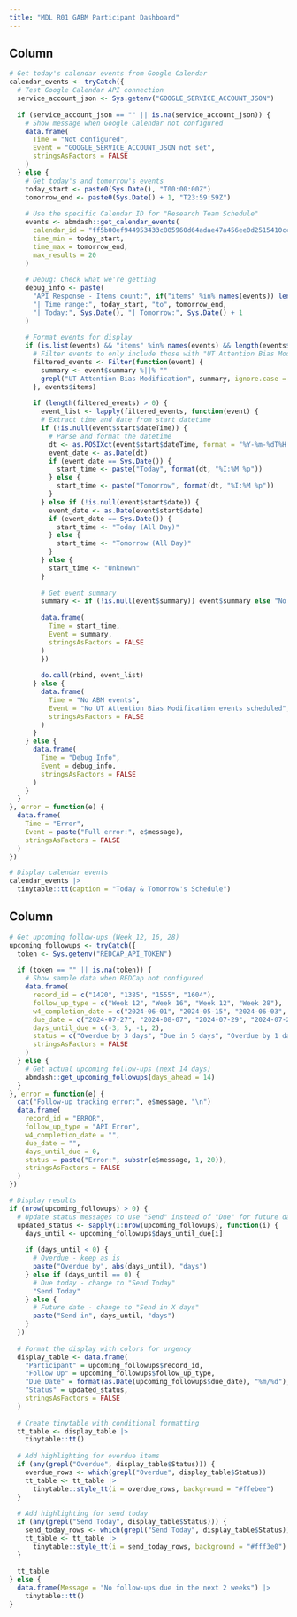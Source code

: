 ```yaml
---
title: "MDL R01 GABM Participant Dashboard"
---
```


## Column {width=50%}

::: {.card title="Upcoming Participant Schedule"}

```r
# Get today's calendar events from Google Calendar
calendar_events <- tryCatch({
  # Test Google Calendar API connection
  service_account_json <- Sys.getenv("GOOGLE_SERVICE_ACCOUNT_JSON")
  
  if (service_account_json == "" || is.na(service_account_json)) {
    # Show message when Google Calendar not configured
    data.frame(
      Time = "Not configured",
      Event = "GOOGLE_SERVICE_ACCOUNT_JSON not set",
      stringsAsFactors = FALSE
    )
  } else {
    # Get today's and tomorrow's events
    today_start <- paste0(Sys.Date(), "T00:00:00Z")
    tomorrow_end <- paste0(Sys.Date() + 1, "T23:59:59Z")
    
    # Use the specific Calendar ID for "Research Team Schedule"
    events <- abmdash::get_calendar_events(
      calendar_id = "ff5b00ef944953433c805960d64adae47a456ee0d2515410cc648f65bafc2635@group.calendar.google.com",
      time_min = today_start,
      time_max = tomorrow_end,
      max_results = 20
    )
    
    # Debug: Check what we're getting
    debug_info <- paste(
      "API Response - Items count:", if("items" %in% names(events)) length(events$items) else "No items field",
      "| Time range:", today_start, "to", tomorrow_end,
      "| Today:", Sys.Date(), "| Tomorrow:", Sys.Date() + 1
    )
    
    # Format events for display
    if (is.list(events) && "items" %in% names(events) && length(events$items) > 0) {
      # Filter events to only include those with "UT Attention Bias Modification" in the title
      filtered_events <- Filter(function(event) {
        summary <- event$summary %||% ""
        grepl("UT Attention Bias Modification", summary, ignore.case = TRUE)
      }, events$items)
      
      if (length(filtered_events) > 0) {
        event_list <- lapply(filtered_events, function(event) {
        # Extract time and date from start datetime
        if (!is.null(event$start$dateTime)) {
          # Parse and format the datetime
          dt <- as.POSIXct(event$start$dateTime, format = "%Y-%m-%dT%H:%M:%S", tz = "UTC")
          event_date <- as.Date(dt)
          if (event_date == Sys.Date()) {
            start_time <- paste("Today", format(dt, "%I:%M %p"))
          } else {
            start_time <- paste("Tomorrow", format(dt, "%I:%M %p"))
          }
        } else if (!is.null(event$start$date)) {
          event_date <- as.Date(event$start$date)
          if (event_date == Sys.Date()) {
            start_time <- "Today (All Day)"
          } else {
            start_time <- "Tomorrow (All Day)"
          }
        } else {
          start_time <- "Unknown"
        }
        
        # Get event summary
        summary <- if (!is.null(event$summary)) event$summary else "No title"
        
        data.frame(
          Time = start_time,
          Event = summary,
          stringsAsFactors = FALSE
        )
        })
        
        do.call(rbind, event_list)
      } else {
        data.frame(
          Time = "No ABM events",
          Event = "No UT Attention Bias Modification events scheduled",
          stringsAsFactors = FALSE
        )
      }
    } else {
      data.frame(
        Time = "Debug Info",
        Event = debug_info,
        stringsAsFactors = FALSE
      )
    }
  }
}, error = function(e) {
  data.frame(
    Time = "Error",
    Event = paste("Full error:", e$message),
    stringsAsFactors = FALSE
  )
})

# Display calendar events
calendar_events |>
  tinytable::tt(caption = "Today & Tomorrow's Schedule")
```

:::

## Column {width=50%}

::: {.card title="Status of Follow-Up Surveys"}

```r
# Get upcoming follow-ups (Week 12, 16, 28)
upcoming_followups <- tryCatch({
  token <- Sys.getenv("REDCAP_API_TOKEN")
  
  if (token == "" || is.na(token)) {
    # Show sample data when REDCap not configured
    data.frame(
      record_id = c("1420", "1385", "1555", "1604"),
      follow_up_type = c("Week 12", "Week 16", "Week 12", "Week 28"),
      w4_completion_date = c("2024-06-01", "2024-05-15", "2024-06-03", "2024-01-15"),
      due_date = c("2024-07-27", "2024-08-07", "2024-07-29", "2024-07-22"),
      days_until_due = c(-3, 5, -1, 2),
      status = c("Overdue by 3 days", "Due in 5 days", "Overdue by 1 day", "Due in 2 days"),
      stringsAsFactors = FALSE
    )
  } else {
    # Get actual upcoming follow-ups (next 14 days)
    abmdash::get_upcoming_followups(days_ahead = 14)
  }
}, error = function(e) {
  cat("Follow-up tracking error:", e$message, "\n")
  data.frame(
    record_id = "ERROR",
    follow_up_type = "API Error",
    w4_completion_date = "",
    due_date = "",
    days_until_due = 0,
    status = paste("Error:", substr(e$message, 1, 20)),
    stringsAsFactors = FALSE
  )
})

# Display results
if (nrow(upcoming_followups) > 0) {
  # Update status messages to use "Send" instead of "Due" for future dates
  updated_status <- sapply(1:nrow(upcoming_followups), function(i) {
    days_until <- upcoming_followups$days_until_due[i]
    
    if (days_until < 0) {
      # Overdue - keep as is
      paste("Overdue by", abs(days_until), "days")
    } else if (days_until == 0) {
      # Due today - change to "Send Today"
      "Send Today"
    } else {
      # Future date - change to "Send in X days"
      paste("Send in", days_until, "days")
    }
  })
  
  # Format the display with colors for urgency
  display_table <- data.frame(
    "Participant" = upcoming_followups$record_id,
    "Follow Up" = upcoming_followups$follow_up_type,
    "Due Date" = format(as.Date(upcoming_followups$due_date), "%m/%d"),
    "Status" = updated_status,
    stringsAsFactors = FALSE
  )
  
  # Create tinytable with conditional formatting
  tt_table <- display_table |>
    tinytable::tt()
  
  # Add highlighting for overdue items
  if (any(grepl("Overdue", display_table$Status))) {
    overdue_rows <- which(grepl("Overdue", display_table$Status))
    tt_table <- tt_table |>
      tinytable::style_tt(i = overdue_rows, background = "#ffebee")
  }
  
  # Add highlighting for send today
  if (any(grepl("Send Today", display_table$Status))) {
    send_today_rows <- which(grepl("Send Today", display_table$Status))
    tt_table <- tt_table |>
      tinytable::style_tt(i = send_today_rows, background = "#fff3e0")
  }
  
  tt_table
} else {
  data.frame(Message = "No follow-ups due in the next 2 weeks") |> 
    tinytable::tt()
}
```
:::
